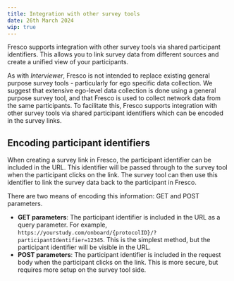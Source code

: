 ```yaml
---
title: Integration with other survey tools
date: 26th March 2024
wip: true
---
```


<Paragraph variant="lead">
Fresco supports integration with other survey tools via shared participant identifiers. This allows you to link survey data from different sources and create a unified view of your participants.
</Paragraph>

As with _Interviewer_, Fresco is not intended to replace existing general purpose survey tools - particularly for ego specific data collection. We suggest that extensive ego-level data collection is done using a general purpose survey tool, and that Fresco is used to collect network data from the same participants. To facilitate this, Fresco supports integration with other survey tools via shared participant identifiers which can be encoded in the survey links.

## Encoding participant identifiers

When creating a survey link in Fresco, the participant identifier can be included in the URL. This identifier will be passed through to the survey tool when the participant clicks on the link. The survey tool can then use this identifier to link the survey data back to the participant in Fresco.

There are two means of encoding this information: GET and POST parameters.

- **GET parameters**: The participant identifier is included in the URL as a query parameter. For example, `https://yourstudy.com/onboard/{protocolID}/?participantIdentifier=12345`. This is the simplest method, but the participant identifier will be visible in the URL.
- **POST parameters**: The participant identifier is included in the request body when the participant clicks on the link. This is more secure, but requires more setup on the survey tool side.